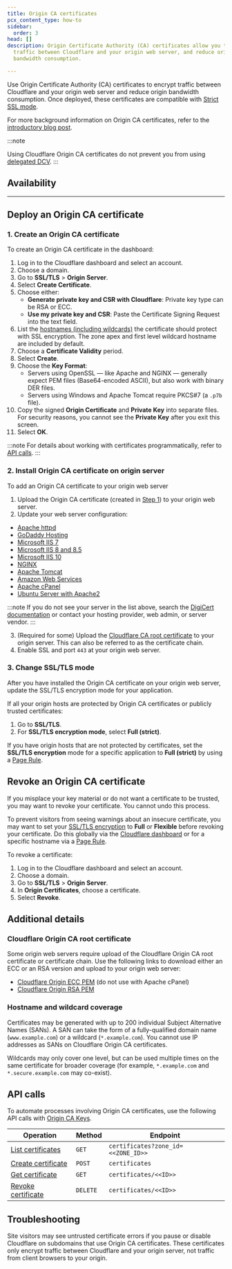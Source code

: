 ```yaml
---
title: Origin CA certificates
pcx_content_type: how-to
sidebar:
  order: 3
head: []
description: Origin Certificate Authority (CA) certificates allow you to encrypt
  traffic between Cloudflare and your origin web server, and reduce origin
  bandwidth consumption.

---
```



Use Origin Certificate Authority (CA) certificates to encrypt traffic between Cloudflare and your origin web server and reduce origin bandwidth consumption. Once deployed, these certificates are compatible with [Strict SSL mode](/ssl/origin-configuration/ssl-modes/full-strict/).

For more background information on Origin CA certificates, refer to the [introductory blog post](https://blog.cloudflare.com/cloudflare-ca-encryption-origin/).

:::note

Using Cloudflare Origin CA certificates do not prevent you from using [delegated DCV](/ssl/edge-certificates/changing-dcv-method/methods/delegated-dcv/). 
:::

## Availability

<FeatureTable id="ssl.origin_certificates" />

***

## Deploy an Origin CA certificate

### 1. Create an Origin CA certificate

To create an Origin CA certificate in the dashboard:

1. Log in to the Cloudflare dashboard and select an account.
2. Choose a domain.
3. Go to **SSL/TLS** > **Origin Server**.
4. Select **Create Certificate**.
5. Choose either:
   * **Generate private key and CSR with Cloudflare**: Private key type can be RSA or ECC.
   * **Use my private key and CSR**: Paste the Certificate Signing Request into the text field.
6. List the [hostnames (including wildcards)](#hostname-and-wildcard-coverage) the certificate should protect with SSL encryption. The zone apex and first level wildcard hostname are included by default.
7. Choose a **Certificate Validity** period.
8. Select **Create**.
9. Choose the **Key Format**:
   * Servers using OpenSSL — like Apache and NGINX — generally expect PEM files (Base64-encoded ASCII), but also work with binary DER files.
   * Servers using Windows and Apache Tomcat require PKCS#7 (a `.p7b` file).
10. Copy the signed **Origin Certificate** and **Private Key** into separate files. For security reasons, you cannot see the **Private Key** after you exit this screen.
11. Select **OK**.

:::note
For details about working with certificates programmatically, refer to [API calls](#api-calls).
:::

### 2. Install Origin CA certificate on origin server

To add an Origin CA certificate to your origin web server

1. Upload the Origin CA certificate (created in [Step 1](#1-create-an-origin-ca-certificate)) to your origin web server.
2. Update your web server configuration:

* [Apache httpd](https://www.digicert.com/kb/csr-ssl-installation/apache-openssl.htm)
* [GoDaddy Hosting](https://www.digitalcandy.agency/website-tips/cloudflare-origin-ca-free-ssl-installation-on-godaddy/)
* [Microsoft IIS 7](https://www.digicert.com/csr-ssl-installation/iis-7.htm#ssl_certificate_install)
* [Microsoft IIS 8 and 8.5](https://www.digicert.com/csr-ssl-installation/iis-8-and-8.5.htm#ssl_certificate_install)
* [Microsoft IIS 10](https://www.digicert.com/kb/csr-creation-ssl-installation-iis-10.htm)
* [NGINX](https://www.digicert.com/kb/csr-ssl-installation/nginx-openssl.htm)
* [Apache Tomcat](https://www.digicert.com/csr-ssl-installation/tomcat-keytool.htm#ssl_certificate_install)
* [Amazon Web Services](https://www.digicert.com/ssl-certficate-installation-amazon-web-services.htm)
* [Apache cPanel](https://www.digicert.com/kb/ssl-certificate-installation-apache-cpanel.htm)
* [Ubuntu Server with Apache2](https://www.digicert.com/kb/csr-ssl-installation/ubuntu-server-with-apache2-openssl.htm#ssl_certificate_install)

:::note
If you do not see your server in the list above, search the [DigiCert documentation](https://www.digicert.com/search-results) or contact your hosting provider, web admin, or server vendor.
:::

3. (Required for some) Upload the [Cloudflare CA root certificate](#cloudflare-origin-ca-root-certificate) to your origin server. This can also be referred to as the certificate chain.
4. Enable SSL and port `443` at your origin web server.

### 3. Change SSL/TLS mode

After you have installed the Origin CA certificate on your origin web server, update the SSL/TLS encryption mode for your application.

If all your origin hosts are protected by Origin CA certificates or publicly trusted certificates:

1. Go to **SSL/TLS**.
2. For **SSL/TLS encryption mode**, select **Full (strict)**.

If you have origin hosts that are not protected by certificates, set the **SSL/TLS encryption** mode for a specific application to **Full (strict)** by using a [Page Rule](/rules/page-rules/).

## Revoke an Origin CA certificate

If you misplace your key material or do not want a certificate to be trusted, you may want to revoke your certificate. You cannot undo this process.

To prevent visitors from seeing warnings about an insecure certificate, you may want to set your [SSL/TLS encryption](/ssl/origin-configuration/ssl-modes/) to **Full** or **Flexible** before revoking your certificate. Do this globally via the [Cloudflare dashboard](https://dash.cloudflare.com/?to=/:account/:zone/ssl-tls) or for a specific hostname via a [Page Rule](/rules/page-rules/).

To revoke a certificate:

1. Log in to the Cloudflare dashboard and select an account.
2. Choose a domain.
3. Go to **SSL/TLS** > **Origin Server**.
4. In **Origin Certificates**, choose a certificate.
5. Select **Revoke**.

## Additional details

### Cloudflare Origin CA root certificate

Some origin web servers require upload of the Cloudflare Origin CA root certificate or certificate chain. Use the following links to download either an ECC or an RSA version and upload to your origin web server:

* [Cloudflare Origin ECC PEM](/ssl/static/origin_ca_ecc_root.pem) (do not use with Apache cPanel)
* [Cloudflare Origin RSA PEM](/ssl/static/origin_ca_rsa_root.pem)

### Hostname and wildcard coverage

Certificates may be generated with up to 200 individual Subject Alternative Names (SANs). A SAN can take the form of a fully-qualified domain name (`www.example.com`) or a wildcard (`*.example.com`). You cannot use IP addresses as SANs on Cloudflare Origin CA certificates.

Wildcards may only cover one level, but can be used multiple times on the same certificate for broader coverage (for example, `*.example.com` and `*.secure.example.com` may co-exist).

## API calls

To automate processes involving Origin CA certificates, use the following API calls with [Origin CA Keys](/fundamentals/api/get-started/ca-keys/).

| Operation                                                          | Method   | Endpoint                           |
| ------------------------------------------------------------------ | -------- | ---------------------------------- |
| [List certificates](/api/operations/origin-ca-list-certificates)   | `GET`    | `certificates?zone_id=<<ZONE_ID>>` |
| [Create certificate](/api/operations/origin-ca-create-certificate) | `POST`   | `certificates`                     |
| [Get certificate](/api/operations/origin-ca-get-certificate)       | `GET`    | `certificates/<<ID>>`              |
| [Revoke certificate](/api/operations/origin-ca-revoke-certificate) | `DELETE` | `certificates/<<ID>>`              |

## Troubleshooting

Site visitors may see untrusted certificate errors if you pause or disable Cloudflare on subdomains that use Origin CA certificates. These certificates only encrypt traffic between Cloudflare and your origin server, not traffic from client browsers to your origin.

